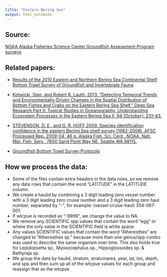 ```yaml
---
title: "Eastern Bering Sea"
output: html_notebook
---
```


## Source:
[NOAA Alaska Fisheries Science Center Groundfish Assessment Program surveys](http://www.nwfsc.noaa.gov/research/divisions/fram/groundfish/bottom_trawl.cfm)

## Related papers:  

- [Results of the 2010 Eastern and Northern Bering Sea Continental Shelf Bottom Trawl Survey of Groundfish and Invertebrate Fauna](https://www.afsc.noaa.gov/publications/afsc-tm/noaa-tm-afsc-227.pdf)  

- [Kotwicki, Stan, and Robert R. Lauth. 2013. “Detecting Temporal Trends and Environmentally-Driven Changes in the Spatial Distribution of Bottom Fishes and Crabs on the Eastern Bering Sea Shelf.” Deep Sea Research Part II: Topical Studies in Oceanography, Understanding Ecosystem Processes in the Eastern Bering Sea II, 94 (October): 231–43.](https://doi.org/10.1016/j.dsr2.2013.03.017)  

- [STEVENSON, D. E., and G. R. HOFF 2009. Species identification confidence in the eastern Bering Sea shelf survey (1982-2008). AFSC Processed Rep. 2009-04, 46 p. Alaska Fish. Sci. Cent., NOAA, Natl. Mar. Fish. Serv., 7600 Sand Point Way NE, Seattle WA 98115.](https://www.afsc.noaa.gov/Publications/ProcRpt/PR2009-04.pdf)  
- [Groundfish Bottom Trawl Survey Protocols](https://www.fisheries.noaa.gov/resource/document/groundfish-bottom-trawl-survey-protocols)

## How we process the data:  
- Some of the files contain extra headers in the data rows, so we remove any data rows that contain the word "LATITUDE" in the LATITUDE column.  
- We create a haulid by combining a 3 digit leading zero vessel number with a 3 digit leading zero cruise number and a 3 digit leading zero haul number, separated by "-", for example: (vessel-cruise-haul) 354-067-001.  
- If wtcpue is recorded as "-9999", we change the value to NA.  
- We remove any SCIENTIFIC spp values that contain the word "egg" or where the only value in the SCIENTIFIC field is white space.  
- Any values SCIENTIFIC values that contain the word "Atheresthes" are changed to "Atheresthes sp." because more than one genus/spp combo was used to describe the same organism over time.  This also holds true for Lepidopsetta sp., Myoxocephalus sp., Hippoglossoides sp. & Bathyraja sp.
- We group the data by haulid, stratum, stratumarea, year, lat, lon, depth,  and spp and then sum up all of the wtcpue values for each group and reassign that as the wtcpue.

